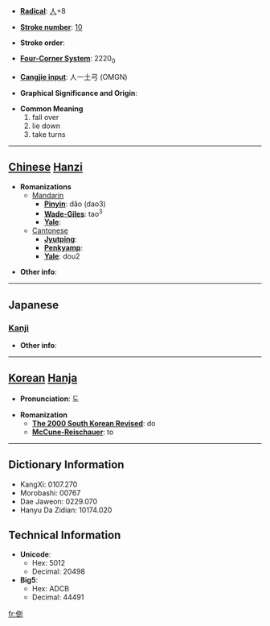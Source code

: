 * '''[[Wiktionary:Chinese radical index| Radical]]''': [[Wiktionary:Chinese radical index 人|人]]+8

* '''[[Wiktionary:Chinese total strokes index|Stroke number]]''': [[Wiktionary:Chinese total strokes index 10|10]]

* '''Stroke order''': 

* '''[[Wiktionary:Chinese four corner index|Four-Corner System]]''': 2220<sub>0</sub>

* '''[[Wiktionary:Chinese Cangjie index|Cangjie input]]''': 人一土弓 (OMGN)

* '''Graphical Significance and Origin''': 

* '''Common Meaning'''
*#fall over
*# lie down
*# take turns


----

== [[Chinese]] [[Hanzi]] ==

* '''Romanizations'''
** [[Mandarin]]
*** '''[[Pinyin]]''': dǎo (dao3)
*** '''[[Wade-Giles]]''': tao<sup>3</sup>
*** '''[[Yale]]''': 
**[[Cantonese]]
***'''[[Jyutping]]''':
***'''[[Penkyamp]]''': 
***'''[[Yale]]''': dou2

* '''Other info''': 

----

==Japanese==
===[[Kanji]]===
{{kanji|on readings=[[とう]] (tō)|kun readings=[[たおれる]] (taoreru), [[たおす]] (taosu), [[さかさま]] (sakasama)}}

* '''Other info''':  

----

== [[Korean]] [[Hanja]] ==

* '''Pronunciation''': 도

* '''Romanization'''
** '''[[The 2000 South Korean Revised Romanization|The 2000 South Korean Revised]]''': do
** '''[[McCune-Reischauer]]''': to

----

== Dictionary Information ==

* KangXi: 0107.270
* Morobashi: 00767
* Dae Jaweon: 0229.070
* Hanyu Da Zidian: 10174.020

== Technical Information ==

* '''Unicode''':
** Hex: 5012
** Decimal: 20498
* '''Big5''':
** Hex: ADCB
** Decimal: 44491

[[fr:倒]]